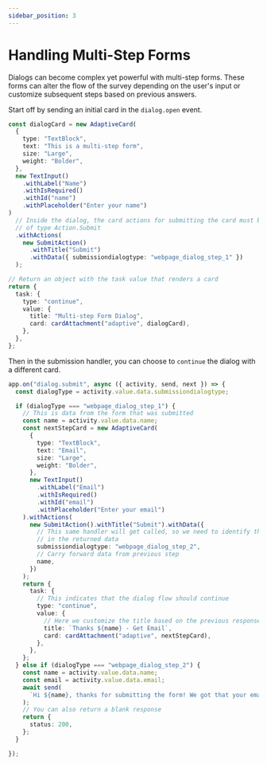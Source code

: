 ```yaml
---
sidebar_position: 3
---
```



# Handling Multi-Step Forms

Dialogs can become complex yet powerful with multi-step forms. These forms can alter the flow of the survey depending on the user's input or customize subsequent steps based on previous answers.

Start off by sending an initial card in the `dialog.open` event.

```ts
const dialogCard = new AdaptiveCard(
  {
    type: "TextBlock",
    text: "This is a multi-step form",
    size: "Large",
    weight: "Bolder",
  },
  new TextInput()
    .withLabel("Name")
    .withIsRequired()
    .withId("name")
    .withPlaceholder("Enter your name")
)
  // Inside the dialog, the card actions for submitting the card must be
  // of type Action.Submit
  .withActions(
    new SubmitAction()
      .withTitle("Submit")
      .withData({ submissiondialogtype: "webpage_dialog_step_1" })
  );

// Return an object with the task value that renders a card
return {
  task: {
    type: "continue",
    value: {
      title: "Multi-step Form Dialog",
      card: cardAttachment("adaptive", dialogCard),
    },
  },
};
```

Then in the submission handler, you can choose to `continue` the dialog with a different card.

```ts
app.on("dialog.submit", async ({ activity, send, next }) => {
  const dialogType = activity.value.data.submissiondialogtype;

  if (dialogType === "webpage_dialog_step_1") {
    // This is data from the form that was submitted
    const name = activity.value.data.name;
    const nextStepCard = new AdaptiveCard(
      {
        type: "TextBlock",
        text: "Email",
        size: "Large",
        weight: "Bolder",
      },
      new TextInput()
        .withLabel("Email")
        .withIsRequired()
        .withId("email")
        .withPlaceholder("Enter your email")
    ).withActions(
      new SubmitAction().withTitle("Submit").withData({
        // This same handler will get called, so we need to identify the step
        // in the returned data
        submissiondialogtype: "webpage_dialog_step_2",
        // Carry forward data from previous step
        name,
      })
    );
    return {
      task: {
        // This indicates that the dialog flow should continue
        type: "continue",
        value: {
          // Here we customize the title based on the previous response
          title: `Thanks ${name} - Get Email`,
          card: cardAttachment("adaptive", nextStepCard),
        },
      },
    };
  } else if (dialogType === "webpage_dialog_step_2") {
    const name = activity.value.data.name;
    const email = activity.value.data.email;
    await send(
      `Hi ${name}, thanks for submitting the form! We got that your email is ${email}`
    );
    // You can also return a blank response
    return {
      status: 200,
    };
  }

});
```
